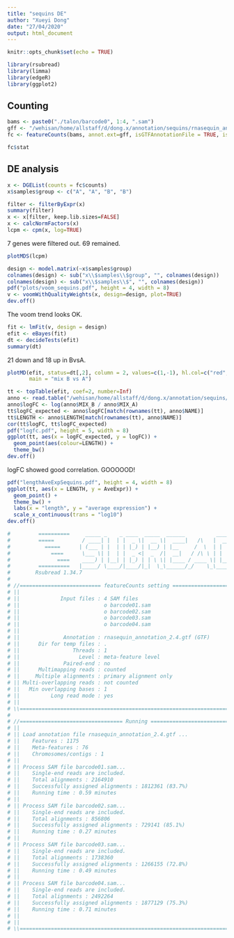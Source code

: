 ```yaml
---
title: "sequins DE"
author: "Xueyi Dong"
date: "27/04/2020"
output: html_document
---
```


```r
knitr::opts_chunk$set(echo = TRUE)
```

```r
library(rsubread)
library(limma)
library(edgeR)
library(ggplot2)
```

## Counting

```r
bams <- paste0("./talon/barcode0", 1:4, ".sam")
gff <- "/wehisan/home/allstaff/d/dong.x/annotation/sequins/rnasequin_annotation_2.4.gtf"
fc <- featureCounts(bams, annot.ext=gff, isGTFAnnotationFile = TRUE, isLongRead = TRUE, primaryOnly=TRUE)
```

```r
fc$stat
```

## DE analysis

```r
x <- DGEList(counts = fc$counts)
x$samples$group <- c("A", "A", "B", "B")

filter <- filterByExpr(x)
summary(filter)
x <- x[filter, keep.lib.sizes=FALSE]
x <- calcNormFactors(x)
lcpm <- cpm(x, log=TRUE)
```

7 genes were filtered out. 69 remained.

```r
plotMDS(lcpm)
```

```r
design <- model.matrix(~x$samples$group)
colnames(design) <- sub("x\\$samples\\$group", "", colnames(design))
colnames(design) <- sub("x\\$samples\\$", "", colnames(design))
pdf("plots/voom_sequins.pdf", height = 4, width = 8)
v <- voomWithQualityWeights(x, design=design, plot=TRUE)
dev.off()
```

The voom trend looks OK.

```r
fit <- lmFit(v, design = design)
efit <- eBayes(fit)
dt <- decideTests(efit)
summary(dt)
```

21 down and 18 up in BvsA.

```r
plotMD(efit, status=dt[,2], column = 2, values=c(1,-1), hl.col=c("red", "blue"),
       main = "mix B vs A")
```


```r
tt <- topTable(efit, coef=2, number=Inf)
anno <- read.table("/wehisan/home/allstaff/d/dong.x/annotation/sequins/rnasequin_genes_2.4.tsv", header = TRUE, stringsAsFactors = FALSE)
anno$logFC <- log(anno$MIX_B / anno$MIX_A)
tt$logFC_expected <- anno$logFC[match(rownames(tt), anno$NAME)]
tt$LENGTH <- anno$LENGTH[match(rownames(tt), anno$NAME)]
cor(tt$logFC, tt$logFC_expected)
pdf("logfc.pdf", height = 5, width = 8)
ggplot(tt, aes(x = logFC_expected, y = logFC)) +
  geom_point(aes(colour=LENGTH)) +
  theme_bw()
dev.off()

```

logFC showed good correlation. GOOOOOD!

```r
pdf("lengthAveExpSequins.pdf", height = 4, width = 8)
ggplot(tt, aes(x = LENGTH, y = AveExpr)) +
  geom_point() +
  theme_bw() +
  labs(x = "length", y = "average expression") +
  scale_x_continuous(trans = "log10")
dev.off()
```


```r
#         ==========     _____ _    _ ____  _____  ______          _____  
#         =====         / ____| |  | |  _ \|  __ \|  ____|   /\   |  __ \ 
#           =====      | (___ | |  | | |_) | |__) | |__     /  \  | |  | |
#             ====      \___ \| |  | |  _ <|  _  /|  __|   / /\ \ | |  | |
#               ====    ____) | |__| | |_) | | \ \| |____ / ____ \| |__| |
#         ==========   |_____/ \____/|____/|_|  \_\______/_/    \_\_____/
#        Rsubread 1.34.7
# 
# //========================== featureCounts setting ===========================\\
# ||                                                                            ||
# ||             Input files : 4 SAM files                                      ||
# ||                           o barcode01.sam                                  ||
# ||                           o barcode02.sam                                  ||
# ||                           o barcode03.sam                                  ||
# ||                           o barcode04.sam                                  ||
# ||                                                                            ||
# ||              Annotation : rnasequin_annotation_2.4.gtf (GTF)               ||
# ||      Dir for temp files : .                                                ||
# ||                 Threads : 1                                                ||
# ||                   Level : meta-feature level                               ||
# ||              Paired-end : no                                               ||
# ||      Multimapping reads : counted                                          ||
# ||     Multiple alignments : primary alignment only                           ||
# || Multi-overlapping reads : not counted                                      ||
# ||   Min overlapping bases : 1                                                ||
# ||          Long read mode : yes                                              ||
# ||                                                                            ||
# \\============================================================================//
# 
# //================================= Running ==================================\\
# ||                                                                            ||
# || Load annotation file rnasequin_annotation_2.4.gtf ...                      ||
# ||    Features : 1175                                                         ||
# ||    Meta-features : 76                                                      ||
# ||    Chromosomes/contigs : 1                                                 ||
# ||                                                                            ||
# || Process SAM file barcode01.sam...                                          ||
# ||    Single-end reads are included.                                          ||
# ||    Total alignments : 2164910                                              ||
# ||    Successfully assigned alignments : 1812361 (83.7%)                      ||
# ||    Running time : 0.59 minutes                                             ||
# ||                                                                            ||
# || Process SAM file barcode02.sam...                                          ||
# ||    Single-end reads are included.                                          ||
# ||    Total alignments : 856806                                               ||
# ||    Successfully assigned alignments : 729141 (85.1%)                       ||
# ||    Running time : 0.27 minutes                                             ||
# ||                                                                            ||
# || Process SAM file barcode03.sam...                                          ||
# ||    Single-end reads are included.                                          ||
# ||    Total alignments : 1738360                                              ||
# ||    Successfully assigned alignments : 1266155 (72.8%)                      ||
# ||    Running time : 0.49 minutes                                             ||
# ||                                                                            ||
# || Process SAM file barcode04.sam...                                          ||
# ||    Single-end reads are included.                                          ||
# ||    Total alignments : 2492264                                              ||
# ||    Successfully assigned alignments : 1877129 (75.3%)                      ||
# ||    Running time : 0.71 minutes                                             ||
# ||                                                                            ||
# ||                                                                            ||
# \\============================================================================//
```

